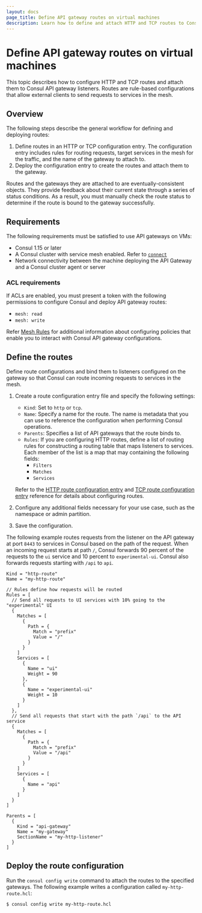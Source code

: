 ```yaml
---
layout: docs
page_title: Define API gateway routes on virtual machines
description: Learn how to define and attach HTTP and TCP routes to Consul API gateway listeners so that requests from external clients can reach services in the mesh.
---
```


# Define API gateway routes on virtual machines

This topic describes how to configure HTTP and TCP routes and attach them to Consul API gateway listeners. Routes are rule-based configurations that allow external clients to send requests to services in the mesh. 

## Overview

The following steps describe the general workflow for defining and deploying routes:

1. Define routes in an HTTP or TCP configuration entry. The configuration entry includes rules for routing requests, target services in the mesh for the traffic, and the name of the gateway to attach to.  
1. Deploy the configuration entry to create the routes and attach them to the gateway.

Routes and the gateways they are attached to are eventually-consistent objects. They provide feedback about their current state through a series of status conditions. As a result, you must manually check the route status to determine if the route is bound to the gateway successfully.

## Requirements

The following requirements must be satisfied to use API gateways on VMs:

- Consul 1.15 or later
- A Consul cluster with service mesh enabled. Refer to [`connect`](/consul/docs/agent/config/config-files#connect)
- Network connectivity between the machine deploying the API Gateway and a Consul cluster agent or server

### ACL requirements

If ACLs are enabled, you must present a token with the following permissions to
configure Consul and deploy API gateway routes:

- `mesh: read`
- `mesh: write`

Refer [Mesh Rules](/consul/docs/security/acl/acl-rules#mesh-rules) for
additional information about configuring policies that enable you to interact
with Consul API gateway configurations.

## Define the routes

Define route configurations and bind them to listeners configured on the gateway so that Consul can route incoming requests to services in the mesh.

1. Create a route configuration entry file and specify the following settings:
   - `Kind`: Set to `http` or `tcp`.
   - `Name`:  Specify a name for the route. The name is metadata that you can use to reference the configuration when performing Consul operations.
   - `Parents`: Specifies a list of API gateways that the route binds to. 
   - `Rules`: If you are configuring HTTP routes, define a list of routing rules for constructing a routing table that maps listeners to services. Each member of the list is a map that may containing the following fields:
      - `Filters`
      - `Matches`
      - `Services`

   Refer to the [HTTP route configuration entry](/consul/docs/connect/config-entries/http-route) and [TCP route configuration entry](/consul/docs/connect/config-entries/tcp-route) reference for details about configuring routes.

1. Configure any additional fields necessary for your use case, such as the namespace or admin partition.
1. Save the configuration.


The following example routes requests from the listener on the API gateway at port `8443` to services in Consul based on the path of the request. When an incoming request starts at path `/`, Consul forwards 90 percent of the requests to the `ui` service and 10 percent to `experimental-ui`. Consul also forwards requests starting with `/api` to `api`.

```hcl
Kind = "http-route"
Name = "my-http-route"

// Rules define how requests will be routed
Rules = [
  // Send all requests to UI services with 10% going to the "experimental" UI
  {
    Matches = [
      {
        Path = {
          Match = "prefix"
          Value = "/"
        }
      }
    ]
    Services = [
      {
        Name = "ui"
        Weight = 90
      },
      {
        Name = "experimental-ui"
        Weight = 10
      }
    ]
  },
  // Send all requests that start with the path `/api` to the API service
  {
    Matches = [
      {
        Path = {
          Match = "prefix"
          Value = "/api"
        }
      }
    ]
    Services = [
      {
        Name = "api"
      }
    ]
  }
]

Parents = [
  {
    Kind = "api-gateway"
    Name = "my-gateway"
    SectionName = "my-http-listener"
  }
]
```

## Deploy the route configuration

Run the `consul config write` command to attach the routes to the specified gateways. The following example writes a configuration called `my-http-route.hcl`:

```shell-session
$ consul config write my-http-route.hcl
```